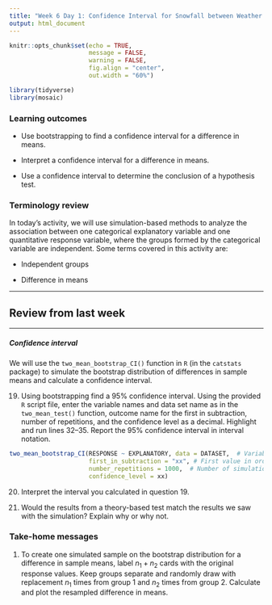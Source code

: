 ```yaml
---
title: "Week 6 Day 1: Confidence Interval for Snowfall between Weather Patterns"
output: html_document
---
```


```r
knitr::opts_chunk$set(echo = TRUE, 
                      message = FALSE, 
                      warning = FALSE, 
                      fig.align = "center", 
                      out.width = "60%")

library(tidyverse)
library(mosaic)
```

### Learning outcomes

* Use bootstrapping to find a confidence interval for a difference in means.

* Interpret a confidence interval for a difference in means.

* Use a confidence interval to determine the conclusion of a hypothesis test.

### Terminology review

In today's activity, we will use simulation-based methods to analyze the association between one categorical explanatory variable and one quantitative response variable, where the groups formed by the categorical variable are independent. Some terms covered in this activity are:

* Independent groups

* Difference in means

---

## Review from last week


---

##### Confidence interval {-}

We will use the `two_mean_bootstrap_CI()` function in `R` (in the `catstats` package) to simulate the bootstrap distribution of differences in sample means and calculate a confidence interval. 

19. Using bootstrapping find a 95\% confidence interval. Using the provided `R` script file, enter the variable names and data set name as in the `two_mean_test()` function, outcome name for the first in subtraction, number of repetitions, and the confidence level as a decimal.  Highlight and run lines 32--35. Report the 95\% confidence interval in interval notation.

```r
two_mean_bootstrap_CI(RESPONSE ~ EXPLANATORY, data = DATASET,  # Variables and data
                      first_in_subtraction = "xx", # First value in order of subtraction
                      number_repetitions = 1000,  # Number of simulations
                      confidence_level = xx)
```

\vspace{0.3in}

20. Interpret the interval you calculated in question 19. 

\vspace{1in}


21.  Would the results from a theory-based test match the results we saw with the simulation?  Explain why or why not.

\vspace{1in}

\newpage

### Take-home messages

1. To create one simulated sample on the bootstrap distribution for a difference
in sample means, label $n_1 + n_2$ cards with the original response values.
Keep groups separate and randomly draw with replacement $n_1$  times from group
1 and $n_2$ times from group 2.  Calculate and plot the resampled difference in
means.  

<!-- Something about theoretical methods! -->